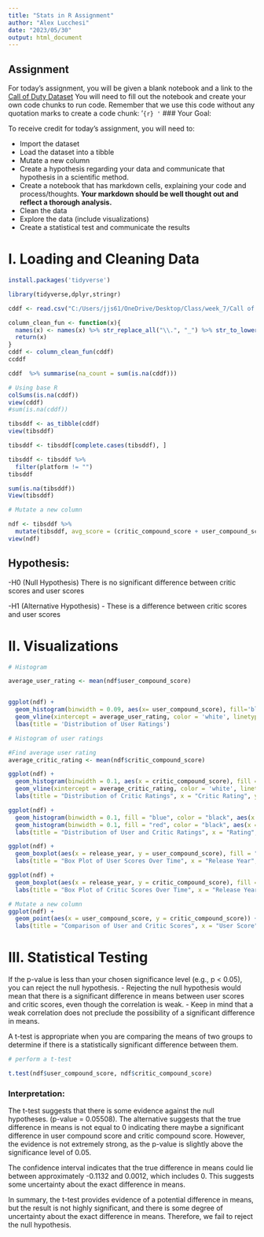 ```yaml
---
title: "Stats in R Assignment"
author: "Alex Lucchesi"
date: "2023/05/30"
output: html_document
---
```


## Assignment

For today's assignment, you will be given a blank notebook and a link to the [Call of Duty Dataset](https://www.kaggle.com/datasets/beridzeg45/call-of-duty-reviews) You will need to fill out the notebook and create your own code chunks to run code. Remember that we use this code without any quotation marks to create a code chunk: '`{r} '` \### Your Goal:

To receive credit for today's assignment, you will need to:

-   Import the dataset
-   Load the dataset into a tibble
-   Mutate a new column
-   Create a hypothesis regarding your data and communicate that hypothesis in a scientific method.
-   Create a notebook that has markdown cells, explaining your code and process/thoughts. **Your markdown should be well thought out and reflect a thorough analysis.**
-   Clean the data
-   Explore the data (include visualizations)
-   Create a statistical test and communicate the results

# I. Loading and Cleaning Data

```r
install.packages('tidyverse')
```

```r
library(tidyverse,dplyr,stringr)


```

```r
cddf <- read.csv("C:/Users/jjs61/OneDrive/Desktop/Class/week_7/Call of Duty Reviews.csv")
```

```r
column_clean_fun <- function(x){
  names(x) <- names(x) %>% str_replace_all("\\.", "_") %>% str_to_lower()
  return(x)
}
cddf <- column_clean_fun(cddf)
ccddf


```

```r
cddf  %>% summarise(na_count = sum(is.na(cddf)))

# Using base R
colSums(is.na(cddf))
view(cddf)
#sum(is.na(cddf))
```

```r
tibsddf <- as_tibble(cddf)
view(tibsddf)


```

```r

tibsddf <- tibsddf[complete.cases(tibsddf), ]

tibsddf <- tibsddf %>%
  filter(platform != "")
tibsddf
```

```r
sum(is.na(tibsddf))
View(tibsddf)


```

```r
# Mutate a new column

ndf <- tibsddf %>%
  mutate(tibsddf, avg_score = (critic_compound_score + user_compound_score)/2)
view(ndf)
```

## Hypothesis:

-H0 (Null Hypothesis) There is no significant difference between critic scores and user scores

-H1 (Alternative Hypothesis) - These is a difference between critic scores and user scores

# II. Visualizations

```r
# Histogram

average_user_rating <- mean(ndf$user_compound_score)


ggplot(ndf) +
  geom_histogram(binwidth = 0.09, aes(x= user_compound_score), fill='blue', color='black') +
  geom_vline(xintercept = average_user_rating, color = 'white', linetype = 'dashed') + 
  lbas(title = 'Distribution of User Ratings')

```

```r
# Histogram of user ratings

#Find average user rating
average_critic_rating <- mean(ndf$critic_compound_score)

ggplot(ndf) +
  geom_histogram(binwidth = 0.1, aes(x = critic_compound_score), fill = "red", color = "black") +
  geom_vline(xintercept = average_critic_rating, color = 'white', linetype = 'dashed') +
  labs(title = "Distribution of Critic Ratings", x = "Critic Rating", y = "Frequency")
```

```r
ggplot(ndf) +
  geom_histogram(binwidth = 0.1, fill = "blue", color = "black", aes(x = user_compound_score), alpha = 0.6) +
  geom_histogram(binwidth = 0.1, fill = "red", color = "black", aes(x = critic_compound_score), alpha = 0.6) +
  labs(title = "Distribution of User and Critic Ratings", x = "Rating", y = "Frequency")
```

```r
ggplot(ndf) +
  geom_boxplot(aes(x = release_year, y = user_compound_score), fill = "blue") +
  labs(title = "Box Plot of User Scores Over Time", x = "Release Year", y = "User Score")
```

```r
ggplot(ndf) +
  geom_boxplot(aes(x = release_year, y = critic_compound_score), fill = "blue") +
  labs(title = "Box Plot of Critic Scores Over Time", x = "Release Year", y = "Critic Score")
```

```r
# Mutate a new column
ggplot(ndf) +
  geom_point(aes(x = user_compound_score, y = critic_compound_score)) +
  labs(title = "Comparison of User and Critic Scores", x = "User Score", y = "Critic Score")
```

# III. Statistical Testing

If the p-value is less than your chosen significance level (e.g., p \< 0.05), you can reject the null hypothesis. - Rejecting the null hypothesis would mean that there is a significant difference in means between user scores and critic scores, even though the correlation is weak. - Keep in mind that a weak correlation does not preclude the possibility of a significant difference in means.

A t-test is appropriate when you are comparing the means of two groups to determine if there is a statistically significant difference between them.

```r
# perform a t-test

t.test(ndf$user_compound_score, ndf$critic_compound_score)
```

### Interpretation:

The t-test suggests that there is some evidence against the null hypotheses. (p-value = 0.05508). The alternative suggests that the true difference in means is not equal to 0 indicating there maybe a significant difference in user compound score and critic compound score. However, the evidence is not extremely strong, as the p-value is slightly above the significance level of 0.05.

The confidence interval indicates that the true difference in means could lie between approximately -0.1132 and 0.0012, which includes 0. This suggests some uncertainty about the exact difference in means.

In summary, the t-test provides evidence of a potential difference in means, but the result is not highly significant, and there is some degree of uncertainty about the exact difference in means. Therefore, we fail to reject the null hypothesis.

```r

```

```r

```

```r

```

```r

```

```r

```

```r

```

```r

```

```r

```

```r

```

```r

```

```r

```

```r

```

```r

```

```r

```

```r

```

```r

```

```r

```

```r

```

```r

```

```r

```

```r

```

```r

```
